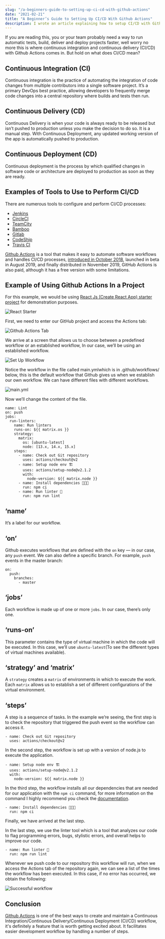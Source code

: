 ```yaml
---
slug: "/a-beginners-guide-to-setting-up-ci-cd-with-github-actions"
date: "2021-02-21"
title: "A Beginner’s Guide to Setting Up CI/CD With Github Actions"
description: I wrote an article explaining how to setup CI/CD with Github Actions.
---
```


If you are reading this, you or your team probably need a way to run automatic tests, build, deliver and deploy projects faster, well worry no more this is where continuous integration and continuous delivery (CI/CD) with Github Actions comes in. But hold on what does CI/CD mean?

## Continuous Integration (CI)

Continuous integration is the practice of automating the integration of code changes from multiple contributors into a single software project. It’s a primary DevOps best practice, allowing developers to frequently merge code changes into a central repository where builds and tests then run.

## Continuous Delivery (CD)

Continuous Delivery is when your code is always ready to be released but isn’t pushed to production unless you make the decision to do so. It is a manual step. With Continuous Deployment, any updated working version of the app is automatically pushed to production.

## Continuous Deployment (CD)

Continuous deployment is the process by which qualified changes in software code or architecture are deployed to production as soon as they are ready.

## Examples of Tools to Use to Perform CI/CD

There are numerous tools to configure and perform CI/CD processes:

- [Jenkins](https://www.jenkins.io/)
- [CircleCI](https://circleci.com/)
- [TeamCity](https://www.jetbrains.com/teamcity/)
- [Bamboo](https://www.atlassian.com/software/bamboo)
- [Gitlab](https://about.gitlab.com/)
- [CodeShip](https://codeship.com/)
- [Travis CI](https://travis-ci.org/)

[Github Actions](https://github.com/features/actions) is a tool that makes it easy to automate software workflows and handles CI/CD processes, [introduced in October 2018](https://github.blog/2018-10-17-action-demos/), launched in beta in August 2019, and finally distributed in November 2019, GitHub Actions is also paid, although it has a free version with some limitations.

## Example of Using Github Actions In a Project

For this example, we would be using [React Js (Create React App) starter project](https://reactjs.org/docs/create-a-new-react-app.html) for demonstration purposes.

![React Starter](https://miro.medium.com/max/1400/1*ZKPG5z31d38zvqQdyb8Mkg.png)

First, we need to enter our GitHub project and access the Actions tab:

![Github Actions Tab](https://miro.medium.com/max/1400/1*FNBfF0r7HnJNF-GrgQ6NCg.png)

We arrive at a screen that allows us to choose between a predefined workflow or an established workflow, In our case, we’ll be using an established workflow.

![Set Up Workflow](https://miro.medium.com/max/1400/1*06QKpxsQW8gArPUWQsEfNQ.png)

Notice the workflow in the file called main.ymlwhich is in .github/workflows/ below, this is the default workflow that Github gives us when we establish our own workflow. We can have different files with different workflows.

![main.yml](https://miro.medium.com/max/1400/1*rD2bCj5ahW--4DbafMWHjg.png)

Now we’ll change the content of the file.

```
name: Lint
on: push
jobs:
  run-linters:
    name: Run linters
    runs-on: ${{ matrix.os }}
    strategy:
      matrix:
        os: [ubuntu-latest]
        node: [13.x, 14.x, 15.x]
    steps:
      - name: Check out Git repository
        uses: actions/checkout@v2
      - name: Setup node env 🏗
        uses: actions/setup-node@v2.1.2
        with:
          node-version: ${{ matrix.node }}
      - name: Install dependencies 👨🏻‍💻
        run: npm ci
      - name: Run linter 👀
        run: npm run lint
```

## ‘name’

It’s a label for our workflow.

## ‘on’

Github executes workflows that are defined with the `on` key — in our case, any `push` event. We can also define a specific branch. For example, `push` events in the master branch:

```
on:
  push:
    branches:
      - master
```

## ‘jobs’

Each workflow is made up of one or more `jobs`. In our case, there’s only one.

## ‘runs-on’

This parameter contains the type of virtual machine in which the code will be executed. In this case, we’ll use `ubuntu-latest`(To see the different types of virtual machines available).

## ‘strategy’ and ‘matrix’

A `strategy` creates a `matrix` of environments in which to execute the work. Each `matrix` allows us to establish a set of different configurations of the virtual environment.

## ‘steps’

A step is a sequence of tasks. In the example we’re seeing, the first step is to check the repository that triggered the push event so the workflow can access it.

```
- name: Check out Git repository
  uses: actions/checkout@v2
```

In the second step, the workflow is set up with a version of node.js to execute the application.

```
- name: Setup node env 🏗
  uses: actions/setup-node@v2.1.2
  with:
    node-version: ${{ matrix.node }}
```

In the third step, the workflow installs all our dependencies that are needed for our application with the `npm ci` command, for more information on the command I highly recommend you check the [documentation](https://docs.npmjs.com/cli/v7/commands/npm-ci).

```
- name: Install dependencies 👨🏻‍💻
  run: npm ci
```

Finally, we have arrived at the last step.

In the last step, we use the linter tool which is a tool that analyzes our code to flag programming errors, bugs, stylistic errors, and overall helps to improve our code.

```
- name: Run linter 👀
  run: npm run lint
```

Whenever we push code to our repository this workflow will run, when we access the Actions tab of the repository again, we can see a list of the times the workflow has been executed. In this case, if no error has occurred, we obtain the following:

![Successful workflow](https://miro.medium.com/max/1400/1*Ez_IFVI0tAC7Z_PErl1m5Q.png)

## Conclusion

[Github Actions](https://github.com/features/actions) is one of the best ways to create and maintain a Continuous Integration/Continuous Delivery/Continuous Deployment (CI/CD) workflow, it's definitely a feature that is worth getting excited about. It facilitates easier development workflow by handling a number of steps.
